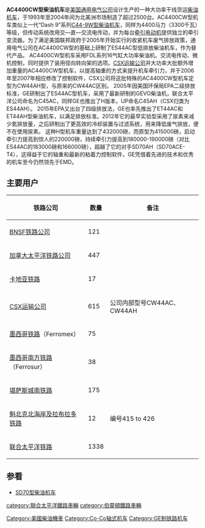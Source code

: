 {{Infobox Locomotive
| name = AC4400CW
| image = CSX 441 GE AC4400CW.jpg
| caption = CSX公司的AC4400CW型机车
| type = [[柴油机车|柴油机车]]
| origin = {{USA}}
| designer = 
| builder = [[通用电气|通用电气]]
| buildmodel = AC4400CW
| ordernumber = 
| serialnumber = 
| roadnumber = 
| builddate  = 1993年—2004年
| totalproduction  = 2,598台
| user = 
| railroad = 
| deliverydate = 
| firstrundate = 
| lastrundate = 
| retiredate = 
| scrapdate = 
| nicknames = 
| aarwheels = C-C
| uicclass = [[Co'Co'|Co'Co']]
| gauge = 1,435毫米
| trucks = 
| bogies = 
| wheeldiameter = 
| axleload = 
| wheelbase = 
| minimumcurve = 
| length = 
| width = 
| height = 
| framesize = 
| weight = 
| fueltype = 
| fuelcap = 
| lubecap = 
| coolantcap = 
| watercap = 
| sandcap = 
| consumption = 
| watercons =
| primemover = 
| rpmrange = 
| enginepower = 
| enginetype = 7FDL-16
| transmission =交—直—交流电
| aspiration = 
| displacement = 
| alternator =  
| generator =  
| cylindercount = 16
| cylindersize = 
| tractionmotors = 
| topspeed = 
| sustainedspeed = 
| poweroutput = 4,400马力（3,280千瓦）
| tractiveeffort = 
| factorofadhesion = 
| locobrakes = 
| locobrakepower = 
| locobrakeforce = 
| trainbrakes = 
| safety = 
| notes =
}}'''AC4400CW型柴油机车'''是[[美国|美国]][[通用电气|通用电气公司]]设计生产的一种大功率干线货运[[柴油机车|柴油机车]]，于1993年至2004年间为北美洲市场制造了超过2500台。AC4400CW型机车类似上一代“Dash 9”系列[[C44-9W型柴油机车|C44-9W型柴油机车]]，同样为4400马力（3300千瓦）等级，但传动系统改用交—直—交流电传动，并为每台[[牵引电动机|牵引电动机]]提供独立的牵引变流器。为了满足美国联邦政府于2005年开始实行的收紧机车废气排放政策，通用电气公司在AC4400CW型的基础上研制了ES44AC型低排放柴油机车，作为替代产品。
AC4400CW型机车采用FDL系列16气缸大功率柴油机、交流电传动、微机控制，同时提供了装用径向转向架的选项。[[CSX运输公司|CSX运输公司]]并大功率大批额外增加重量的AC4400CW型机车，以提高轴重的方式来提升机车牵引力，并于2006年至2007年相应修改了控制软件，CSX公司将这批特殊的AC4400CW型机车定型为CW44AH型，与原来的CW44AC区别。
2005年因美国环保局EPA二级排放标准，GE研制出了ES44AC型机车，采用了最新研制的GEVO柴油机，联合太平洋公司命名为C45AC，同样GE也推出了H版本，UP命名C45AH（CSX归类为ES44AH）。
2015年EPA又出台了四级排放法，GE也率先推出了ET44AC和ET44AH型柴油机车，以满足排放标准。2012年它的最早实验型采用了尿素来减少氮排放量，之后研制出了更高效的冷却装置与过滤系统，用来降低废气排放，便不在使用尿素。
这种H型机车重量达到了432000磅，而原型为415000磅，启动牵引力提高到惊人的220000磅，持续牵引力提高到180000-190000磅（对比ES44AC的183000磅和166000磅），超越了它的对手SD70AH（SD70ACE-T4），这得益于它的轴重和最新的粘着力控制软件，GE凭借着先进的技术和优秀的机车至今仍然领先于EMD。

==主要用户==
{| class="wikitable"
|- align = "center"
! 铁路公司
! 数量
! 备注
|- align = "center"
| [[BNSF铁路公司|BNSF铁路公司]] || 121 ||
|- align = "center"
| [[加拿大太平洋铁路公司|加拿大太平洋铁路公司]] || 447 ||
|- align = "center"
| [[卡地亚铁路|卡地亚铁路]] || 17 ||
|- align = "center"
| [[CSX运输公司|CSX运输公司]] || 615 || 公司内部型号CW44AC、CW44AH
|- align = "center"
| [[墨西哥铁路|墨西哥铁路]]（Ferromex） || 75 ||
|- align = "center"
| [[墨西哥南方铁路|墨西哥南方铁路]]（Ferrosur） || 38 ||
|- align = "center"
| [[堪萨斯城南铁路|堪萨斯城南铁路]] || 175 ||
|- align = "center"
|[[魁北克北海岸及拉布拉多铁路|魁北克北海岸及拉布拉多铁路]] || 12 || 编号415 to 426
|- align = "center"
| [[联合太平洋铁路|联合太平洋铁路]] || 1338 || 
|}

==参看==
*[[SD70型柴油机车|SD70型柴油机车]]

{{通用電氣柴油機車}}

{{DEFAULTSORT:AC4400CW}}
[[Category:美國柴油機車|Category:美國柴油機車]]
[[Category:Co-Co轴式机车|Category:Co-Co轴式机车]]
[[Category:GE制铁路机车|Category:GE制铁路机车]]
[[category:聯合太平洋鐵路車輛|category:聯合太平洋鐵路車輛]]
[[category:伯靈頓鐵路車輛|category:伯靈頓鐵路車輛]]